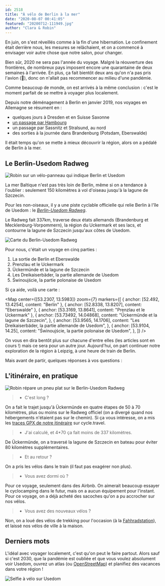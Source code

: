 ```yaml
---
id: 2518
title: "À vélo de Berlin à la mer"
date: "2020-08-07 00:41:05"
featured: "20200712-111949.jpg"
author: "Clara & Robin"
---
```



En juin, on s'est réveillés comme à la fin d'une hibernation. Le confinement
était derrière nous, les mesures se relâchaient, et on a commencé à envisager
voir autre chose que notre salon, pour changer.

Bien sûr, 2020 ne sera pas l'année du voyage. Malgré la réouverture des
frontières, de nombreux pays imposent encore une quarantaine de deux semaines à
l'arrivée. En plus, ça fait bientôt deux ans qu'on n'a pas pris l'avion (🌱),
donc on n'allait pas recommencer au milieu d'une pandémie.

Comme beaucoup de monde, on est arrivés à la même conclusion : c'est le moment
parfait de se mettre à voyager plus localement.

Depuis notre déménagement à Berlin en janvier 2019, nos voyages en Allemagne se
résument en :

- quelques jours à Dresden et en Suisse Saxonne
- [un passage par Hambourg](/eau-et-poisson-une-journee-a-hambourg/)
- un passage par Sassnitz et Stralsund, au nord
- des sorties à la journée dans Brandenburg (Potsdam, Eberswalde)

Il était temps qu'on se mette à mieux découvrir la région, alors on a pédalé de
Berlin à la mer.

## Le Berlin-Usedom Radweg

![Robin sur un vélo-panneau qui indique Berlin et Usedom](20200707-122400.jpg)

La mer Baltique n'est pas très loin de Berlin, même si on a tendance à l'oublier
: seulement 150 kilomètres à vol d'oiseau jusqu'à la lagune de Szczecin.

Pour les non-oiseaux, il y a une piste cyclable officielle qui relie Berlin à
l'île de Usedom : le
[_Berlin-Usedom Radweg_](http://www.berlin-usedom-radweginfo.de).

Le Radweg fait 337km, traverse deux états allemands (Brandenburg et
Mecklenburg-Vorpommern), la région du Uckermark et ses lacs, et contourne la
lagune de Szczecin jusqu'aux côtes de Usedom.

![Carte du Berlin-Usedom Radweg](Strecke_Berlin_Usedom_Radfernweg.jpg)

Pour nous, c'était un voyage en cinq parties :

1. La sortie de Berlin et Eberswalde
2. Prenzlau et le Uckermark
3. Ückermünde et la lagune de Szczecin
4. Les Dreikaiserbäder, la partie allemande de Usedom
5. Świnoujście, la partie polonaise de Usedom

Si ça aide, voilà une carte :

<Map
  center={[53.2307, 13.5983]}
  zoom={7}
  markers={[
    { anchor: [52.492, 13.4254], content: "Berlin" },
    { anchor: [52.8338, 13.8207], content: "Eberswalde" },
    { anchor: [53.3169, 13.8641], content: "Prenzlau et le Uckermark" },
    {
      anchor: [53.73492, 14.04868],
      content: "Ückermünde et la lagune de Szczecin",
    },
    {
      anchor: [53.9565, 14.1706],
      content: "Les Dreikaiserbäder, la partie allemande de Usedom",
    },
    {
      anchor: [53.9104, 14.25],
      content: "Świnoujście, la partie polonaise de Usedom",
    },
  ]}
/>

On vous en dira bentôt plus sur chacune d'entre elles (les articles sont en
cours !) mais ce sera pour un autre jour. Aujourd'hui, on part continuer notre
exploration de la région à Leipzig, à une heure de train de Berlin.

Mais avant de partir, quelques réponses à vos questions :

## L'itinéraire, en pratique

![Robin répare un pneu plat sur le Berlin-Usedom Radweg](20200704-135957.jpg)

> - C'est long ?

On a fait le trajet jusqu'à Ückermünde en quatre étapes de 50 à 70 kilomètres,
plus ou moins sur le Radweg officiel (on a divergé quand nos hébergements
n'étaient pas sur le chemin). Si ça vous intéresse, on a mis les
[traces GPX de notre itinéraire](https://cycle.travel/by/robinmetral/journeys?group=3168)
sur cycle.travel.

> - J'ai calculé, et 4\*70 ça fait moins de 337 kilomètres.

De Ückermünde, on a traversé la lagune de Szczecin en bateau pour éviter 80
kilomètres supplémentaires.

> - Et au retour ?

On a pris les vélos dans le train (il faut pas exagérer non plus).

> - Vous avez dormi où ?

Pour ce voyage, seulement dans des Airbnb. On aimerait beaucoup essayer le
cyclocamping dans le futur, mais on a aucun équipement pour l'instant. Pour ce
voyage, on a déjà acheté des sacoches qu'on a pu accrocher sur nos vélos.

> - Vous avez des nouveaux vélos ?

Non, on a loué des vélos de trekking pour l'occasion (à la
[Fahhradstation](https://www.fahrradstation.com/)), et laissé nos vélos de ville
à la maison.

## Derniers mots

L'idéal avec voyager localement, c'est qu'on peut le faire partout. Alors sauf
si c'est 2030, que la pandémie est oubliée et que vous voulez absolument voir
Usedom, ouvrez un atlas (ou [OpenStreetMap](https://www.openstreetmap.org)) et
planifiez des vacances dans votre région !

![Selfie à vélo sur Usedom](20200713-191807.jpg)
